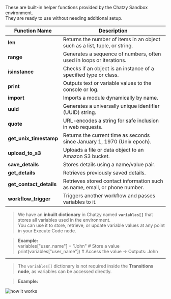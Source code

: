 These are built-in helper functions provided by the Chatzy Sandbox environment.  
They are ready to use without needing additional setup.


| Function Name          | Description |
|------------------------|-------------|
| **len**                | Returns the number of items in an object such as a list, tuple, or string. |
| **range**              | Generates a sequence of numbers, often used in loops or iterations. |
| **isinstance**         | Checks if an object is an instance of a specified type or class. |
| **print**              | Outputs text or variable values to the console or log. |
| **__import__**         | Imports a module dynamically by name. |
| **uuid**               | Generates a universally unique identifier (UUID) string. |
| **quote**              | URL-encodes a string for safe inclusion in web requests. |
| **get_unix_timestamp** | Returns the current time as seconds since January 1, 1970 (Unix epoch). |
| **upload_to_s3**       | Uploads a file or data object to an Amazon S3 bucket. |
| **save_details**       | Stores details using a name/value pair. |
| **get_details**        | Retrieves previously saved details. |
| **get_contact_details**| Retrieves stored contact information such as name, email, or phone number. |
| **workflow_trigger**   | Triggers another workflow and passes variables to it. |

> We have an **inbuilt dictionary** in Chatzy named **`variables[]`** that stores all variables used in the environment.  
  You can use it to store, retrieve, or update variable values at any point in your Execute Code node.

> **Example:**  
> variables["user_name"] = "John"   # Store a value <br/>
> print(variables["user_name"])     # Access the value → Outputs: John

---

> The `variables[]` dictionary is not required inside the **Transitions node**, as variables can be accessed directly.

> **Example:**
<Frame>
  <img src="/Miscellaneous/misc2.png" alt="how it works"  />
</Frame>
